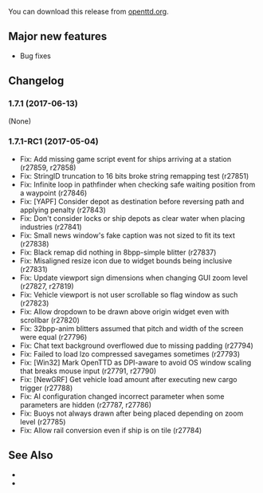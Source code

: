 {{en/-}}
{{en/Archive/OpenTTD/Navigation}}

{{en/Archive/OpenTTD/NaviPrevNext|prev=en/Archive/OpenTTD/OpenTTD 1.7.0|next=en/Roadmap 1.8|date=2017-06-13}}

You can download this release from [https://www.openttd.org/en/download-stable openttd.org].

==Major new features==
* Bug fixes

==Changelog==
=== 1.7.1 (2017-06-13) ===
(None)

=== 1.7.1-RC1 (2017-05-04) ===
* Fix: Add missing game script event for ships arriving at a station {{en/Flyspray|6560}} (r27859, r27858)
* Fix: StringID truncation to 16 bits broke string remapping test {{en/Flyspray|6555}} (r27851)
* Fix: Infinite loop in pathfinder when checking safe waiting position from a waypoint {{en/Flyspray|5926}} (r27846)
* Fix: [YAPF] Consider depot as destination before reversing path and applying penalty (r27843)
* Fix: Don't consider locks or ship depots as clear water when placing industries (r27841)
* Fix: Small news window's fake caption was not sized to fit its text (r27838)
* Fix: Black remap did nothing in 8bpp-simple blitter (r27837)
* Fix: Misaligned resize icon due to widget bounds being inclusive (r27831)
* Fix: Update viewport sign dimensions when changing GUI zoom level (r27827, r27819)
* Fix: Vehicle viewport is not user scrollable so flag window as such (r27823)
* Fix: Allow dropdown to be drawn above origin widget even with scrollbar (r27820)
* Fix: 32bpp-anim blitters assumed that pitch and width of the screen were equal {{en/Flyspray|6545}} (r27796)
* Fix: Chat text background overflowed due to missing padding {{en/Flyspray|6526}} (r27794)
* Fix: Failed to load lzo compressed savegames sometimes {{en/Flyspray|6450}} (r27793)
* Fix: [Win32] Mark OpenTTD as DPI-aware to avoid OS window scaling that breaks mouse input {{en/Flyspray|6366}} (r27791, r27790)
* Fix: [NewGRF] Get vehicle load amount after executing new cargo trigger {{en/Flyspray|6536}} (r27788)
* Fix: AI configuration changed incorrect parameter when some parameters are hidden {{en/Flyspray|6479}} (r27787, r27786)
* Fix: Buoys not always drawn after being placed depending on zoom level {{en/Flyspray|6508}} (r27785)
* Fix: Allow rail conversion even if ship is on tile {{en/Flyspray|6505}} (r27784)

==See Also==
* {{en/Forum|topic=76329|Forum topic for 1.7.1-RC1}}
* {{en/OTTDNewsArticle|230|The 1.7.1-RC1 news article}}